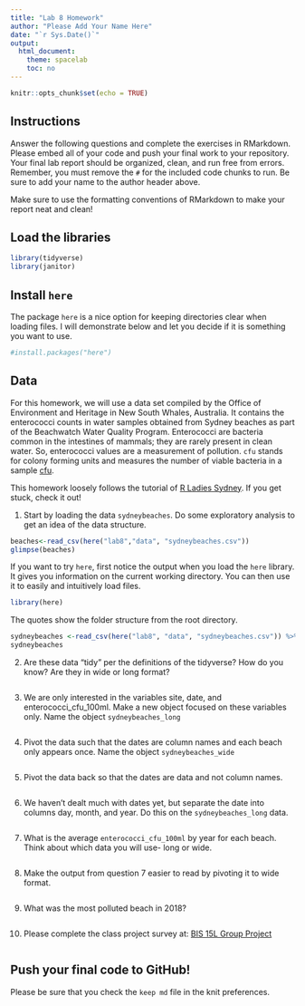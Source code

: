 ```yaml
---
title: "Lab 8 Homework"
author: "Please Add Your Name Here"
date: "`r Sys.Date()`"
output:
  html_document:
    theme: spacelab
    toc: no
---
```


```r
knitr::opts_chunk$set(echo = TRUE)
```

## Instructions
Answer the following questions and complete the exercises in RMarkdown. Please embed all of your code and push your final work to your repository. Your final lab report should be organized, clean, and run free from errors. Remember, you must remove the `#` for the included code chunks to run. Be sure to add your name to the author header above.  

Make sure to use the formatting conventions of RMarkdown to make your report neat and clean!  

## Load the libraries
```r
library(tidyverse)
library(janitor)
``` 

## Install `here`
The package `here` is a nice option for keeping directories clear when loading files. I will demonstrate below and let you decide if it is something you want to use.  
```r
#install.packages("here")
```

## Data
For this homework, we will use a data set compiled by the Office of Environment and Heritage in New South Whales, Australia. It contains the enterococci counts in water samples obtained from Sydney beaches as part of the Beachwatch Water Quality Program. Enterococci are bacteria common in the intestines of mammals; they are rarely present in clean water. So, enterococci values are a measurement of pollution. `cfu` stands for colony forming units and measures the number of viable bacteria in a sample [cfu](https://en.wikipedia.org/wiki/Colony-forming_unit).   

This homework loosely follows the tutorial of [R Ladies Sydney](https://rladiessydney.org/). If you get stuck, check it out!  

1. Start by loading the data `sydneybeaches`. Do some exploratory analysis to get an idea of the data structure.
```r
beaches<-read_csv(here("lab8","data", "sydneybeaches.csv"))
glimpse(beaches)
```

If you want to try `here`, first notice the output when you load the `here` library. It gives you information on the current working directory. You can then use it to easily and intuitively load files.
```r
library(here)
```

The quotes show the folder structure from the root directory.
```r
sydneybeaches <-read_csv(here("lab8", "data", "sydneybeaches.csv")) %>% janitor::clean_names()
sydneybeaches
```

2. Are these data "tidy" per the definitions of the tidyverse? How do you know? Are they in wide or long format?
```r

```


3. We are only interested in the variables site, date, and enterococci_cfu_100ml. Make a new object focused on these variables only. Name the object `sydneybeaches_long`
```r

```


4. Pivot the data such that the dates are column names and each beach only appears once. Name the object `sydneybeaches_wide`
```r

```


5. Pivot the data back so that the dates are data and not column names.

```r

```

6. We haven't dealt much with dates yet, but separate the date into columns day, month, and year. Do this on the `sydneybeaches_long` data.

```r

```

7. What is the average `enterococci_cfu_100ml` by year for each beach. Think about which data you will use- long or wide.

```r

```

8. Make the output from question 7 easier to read by pivoting it to wide format.

```r

```

9. What was the most polluted beach in 2018?

```r

```

10. Please complete the class project survey at: [BIS 15L Group Project](https://forms.gle/H2j69Z3ZtbLH3efW6)
```r

```


## Push your final code to GitHub!
Please be sure that you check the `keep md` file in the knit preferences.   